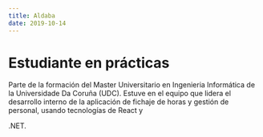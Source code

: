```yaml
---
title: Aldaba
date: 2019-10-14
---
```



# Estudiante en prácticas

Parte de la formación del Master Universitario en Ingenieria Informática de la Universidade Da Coruña (UDC). Estuve en
el equipo que lidera el desarrollo interno de la aplicación de fichaje de horas y gestión de personal, usando
tecnologías de <Link href="https://react.dev/"><Icon name="mdi:react" /> React</Link> y
<Link href="https://dotnet.microsoft.com">.NET</Link>.